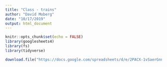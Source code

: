 ```yaml
---
title: "Class - trains"
author: "David Moberg"
date: "10/17/2019"
output: html_document
---
```


```r
knitr::opts_chunk$set(echo = FALSE)
library(googlesheets4)
library(fs)
library(tidyverse)
```

```r
download.file("https://docs.google.com/spreadsheets/d/e/2PACX-1vSaerGnn1tDQfgiyJRl7jnn1Au7Ev6Qt7BwMpl53ZgzAyMnANQfog9y4es4ZExlX5tjEgl0mPIyTGcP/pub?gid=480043959&single=true&output=csv", destfile = "trains.csv")
```